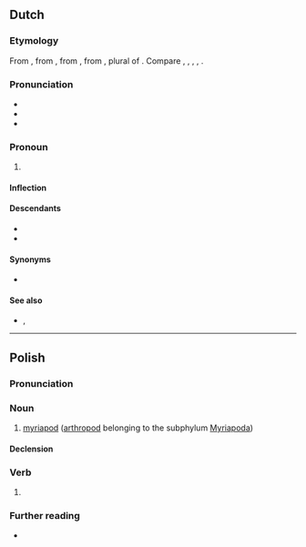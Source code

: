 ==Dutch==

===Etymology===
From {{inh|nl|dum|wi}}, from {{inh|nl|odt|wī}}, from {{inh|nl|gem-pro|*wīz}}, from {{der|nl|ine-pro|*wéy-}}, plural of {{m|ine-pro|*éǵh₂}}. Compare {{cog|nds|wi}}, {{cog|fy|wy}}, {{cog|de|wir}}, {{cog|en|we}}, {{cog|da|vi}}.

===Pronunciation===
* {{IPA|nl|/ʋɛi̯/|qual1=stressed|/ʋə/|qual2=unstressed}}
* {{audio|nl|Nl-wij.ogg|audio}}
* {{homophones|nl|wei}}

===Pronoun===
{{head|nl|pronoun|cat2=personal pronouns}}

# {{n-g|the [[first-person]] [[plural]] [[personal pronoun]]; refers to the speakers}}

====Inflection====
{{nl-decl-personal pronouns}}

====Descendants====
* {{desc|gmw-jdt|wāi}}
* {{desc|dcr|wellie}}

====Synonyms====
* {{l|nl|we}}

====See also====
* {{l|nl|ons}}, {{l|nl|onze}}

----

==Polish==
{{wp|lang=pl}}

===Pronunciation===
{{pl-p}}

===Noun===
{{pl-noun|m-an}}

# [[myriapod]] ([[arthropod]] belonging to the subphylum [[Myriapoda]])

====Declension====
{{pl-decl-noun-m-an|genp=wijów}}

===Verb===
{{head|pl|verb form}}

# {{inflection of|pl|wić||2|s|impr|pres}}

===Further reading===
* {{R:PWN}}

{{C|pl|Myriapods}}